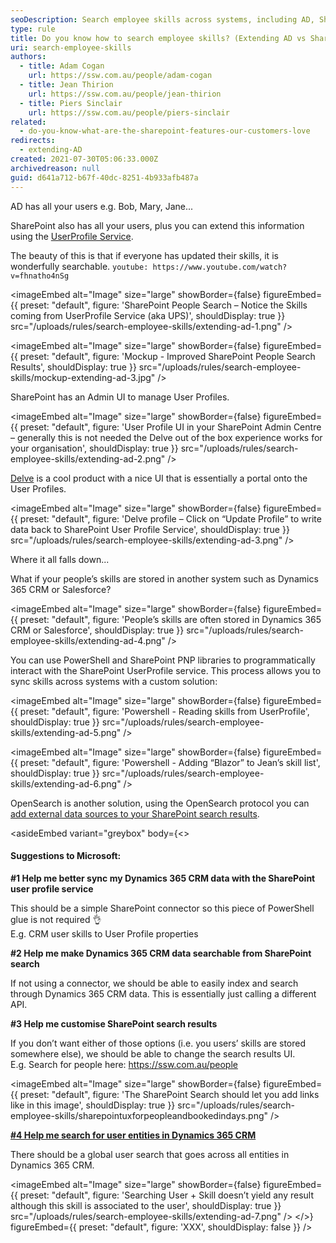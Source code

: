 ```yaml
---
seoDescription: Search employee skills across systems, including AD, SharePoint, and Dynamics 365 CRM, to enhance collaboration and talent discovery.
type: rule
title: Do you know how to search employee skills? (Extending AD vs SharePoint vs Dynamics 365 CRM)
uri: search-employee-skills
authors:
  - title: Adam Cogan
    url: https://ssw.com.au/people/adam-cogan
  - title: Jean Thirion
    url: https://ssw.com.au/people/jean-thirion
  - title: Piers Sinclair
    url: https://ssw.com.au/people/piers-sinclair
related:
  - do-you-know-what-are-the-sharepoint-features-our-customers-love
redirects:
  - extending-AD
created: 2021-07-30T05:06:33.000Z
archivedreason: null
guid: d641a712-b67f-40dc-8251-4b933afb487a
---
```


AD has all your users e.g. Bob, Mary, Jane...

SharePoint also has all your users, plus you can extend this information using the [UserProfile Service](https://docs.microsoft.com/en-us/sharepoint/manage-user-profiles).

The beauty of this is that if everyone has updated their skills, it is wonderfully searchable.
`youtube: https://www.youtube.com/watch?v=fhnatho4nSg`


<imageEmbed
  alt="Image"
  size="large"
  showBorder={false}
  figureEmbed={{
    preset: "default",
    figure: 'SharePoint People Search – Notice the Skills coming from UserProfile Service (aka UPS)',
    shouldDisplay: true
  }}
  src="/uploads/rules/search-employee-skills/extending-ad-1.png"
/>


<imageEmbed
  alt="Image"
  size="large"
  showBorder={false}
  figureEmbed={{
    preset: "default",
    figure: 'Mockup - Improved SharePoint People Search Results',
    shouldDisplay: true
  }}
  src="/uploads/rules/search-employee-skills/mockup-extending-ad-3.jpg"
/>

SharePoint has an Admin UI to manage User Profiles.


<imageEmbed
  alt="Image"
  size="large"
  showBorder={false}
  figureEmbed={{
    preset: "default",
    figure: 'User Profile UI in your SharePoint Admin Centre – generally this is not needed the Delve out of the box experience works for your organisation',
    shouldDisplay: true
  }}
  src="/uploads/rules/search-employee-skills/extending-ad-2.png"
/>

[Delve](https://support.microsoft.com/en-us/office/what-is-delve-1315665a-c6af-4409-a28d-49f8916878ca) is a cool product with a nice UI that is essentially a portal onto the User Profiles.


<imageEmbed
  alt="Image"
  size="large"
  showBorder={false}
  figureEmbed={{
    preset: "default",
    figure: 'Delve profile – Click on “Update Profile” to write data back to SharePoint User Profile Service',
    shouldDisplay: true
  }}
  src="/uploads/rules/search-employee-skills/extending-ad-3.png"
/>

Where it all falls down...

What if your people’s skills are stored in another system such as Dynamics 365 CRM or Salesforce?


<imageEmbed
  alt="Image"
  size="large"
  showBorder={false}
  figureEmbed={{
    preset: "default",
    figure: 'People’s skills are often stored in Dynamics 365 CRM or Salesforce',
    shouldDisplay: true
  }}
  src="/uploads/rules/search-employee-skills/extending-ad-4.png"
/>

You can use PowerShell and SharePoint PNP libraries to programmatically interact with the SharePoint UserProfile service. This process allows you to sync skills across systems with a custom solution:


<imageEmbed
  alt="Image"
  size="large"
  showBorder={false}
  figureEmbed={{
    preset: "default",
    figure: 'Powershell - Reading skills from UserProfile',
    shouldDisplay: true
  }}
  src="/uploads/rules/search-employee-skills/extending-ad-5.png"
/>


<imageEmbed
  alt="Image"
  size="large"
  showBorder={false}
  figureEmbed={{
    preset: "default",
    figure: 'Powershell - Adding “Blazor” to Jean’s skill list',
    shouldDisplay: true
  }}
  src="/uploads/rules/search-employee-skills/extending-ad-6.png"
/>

OpenSearch is another solution, using the OpenSearch protocol you can [add external data sources to your SharePoint search results](https://docs.microsoft.com/en-us/sharepoint/search/understanding-result-sources-for-search).

<asideEmbed
  variant="greybox"
  body={<>
    
#### Suggestions to Microsoft:

**#1 Help me better sync my Dynamics 365 CRM data with the SharePoint user profile service**

This should be a simple SharePoint connector so this piece of PowerShell glue is not required 👌\
E.g. CRM user skills to User Profile properties

**#2 Help me make Dynamics 365 CRM data searchable from SharePoint search**

If not using a connector, we should be able to easily index and search through Dynamics 365 CRM data.
This is essentially just calling a different API.

**#3 Help me customise SharePoint search results**

If you don’t want either of those options (i.e. you users’ skills are stored somewhere else), we should be able to change the search results UI.\
E.g. Search for people here: https://ssw.com.au/people


<imageEmbed
  alt="Image"
  size="large"
  showBorder={false}
  figureEmbed={{
    preset: "default",
    figure: 'The SharePoint Search should let you add links like in this image',
    shouldDisplay: true
  }}
  src="/uploads/rules/search-employee-skills/sharepointuxforpeopleandbookedindays.png"
/>

**[\#4 Help me search for user entities in Dynamics 365 CRM](https://experience.dynamics.com/ideas/idea/?ideaid=b5daa141-90f5-eb11-ba5e-0003ff457d0a)**

There should be a global user search that goes across all entities in Dynamics 365 CRM.


<imageEmbed
  alt="Image"
  size="large"
  showBorder={false}
  figureEmbed={{
    preset: "default",
    figure: 'Searching User + Skill doesn’t yield any result although this skill is associated to the user',
    shouldDisplay: true
  }}
  src="/uploads/rules/search-employee-skills/extending-ad-7.png"
/>
  </>}
  figureEmbed={{
    preset: "default",
    figure: 'XXX',
    shouldDisplay: false
  }}
/>